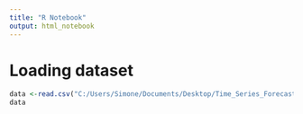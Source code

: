 ```yaml
---
title: "R Notebook"
output: html_notebook
---
```

# Loading dataset
```r
data <-read.csv("C:/Users/Simone/Documents/Desktop/Time_Series_Forecasting_Prediction/data2022_train.csv")
data
```

